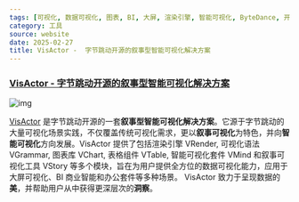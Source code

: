 ```yaml
---
tags: [可视化, 数据可视化, 图表, BI, 大屏, 渲染引擎, 智能可视化, ByteDance, 开源]
category: 工具
source: website
date: 2025-02-27
title: VisActor -  字节跳动开源的叙事型智能可视化解决方案
---
```


### [VisActor - 字节跳动开源的叙事型智能可视化解决方案](https://visactor.io/)

![img](https://img.mengpeng.tech/i/2025/02/27/67bfff35c9753.webp)

[VisActor](https://visactor.io/) 是字节跳动开源的一套**叙事型智能可视化解决方案**。它源于字节跳动的大量可视化场景实践，不仅覆盖传统可视化需求，更以**叙事可视化**为特色，并向**智能可视化**方向发展。VisActor 提供了包括渲染引擎 VRender, 可视化语法 VGrammar, 图表库 VChart, 表格组件 VTable, 智能可视化套件 VMind 和叙事可视化工具 VStory 等多个模块，旨在为用户提供全方位的数据可视化能力，应用于大屏可视化、BI 商业智能和办公套件等多种场景。 VisActor 致力于呈现数据的**美**，并帮助用户从中获得更深层次的**洞察**。
